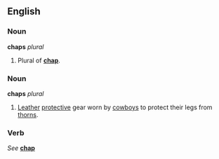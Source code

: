 ==English==
===Noun===
'''chaps''' ''plural''

#Plural of '''[[chap]]'''.

===Noun===
'''chaps''' ''plural''

#[[Leather]] [[protective]] gear worn by [[cowboy]]s to protect their legs from [[thorn]]s.

===Verb===
''See'' '''[[chap]]'''